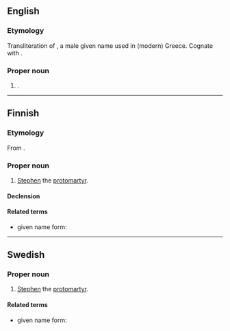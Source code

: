 ==English==

===Etymology===
Transliteration of {{bor|en|el|Στέφανος}}, a male given name used in (modern) Greece. Cognate with {{cog|en|Stephen}}.

===Proper noun===
{{en-proper noun}}

# {{name translit|en|el|Στέφανος|type=male given name}}.

----

==Finnish==

===Etymology===
From {{der|fi|grc|Στέφανος}}.

===Proper noun===
{{fi-noun|proper=true}}

# {{lb|fi|biblical character}} [[Stephen]] the [[protomartyr]].

====Declension====
{{fi-decl-vastaus|n=sg|Stefano|a}}

====Related terms====
* given name form: {{l|fi|Tapani}}

----

==Swedish==

===Proper noun===
{{head|sv|proper noun}}

# {{lb|sv|biblical character}} [[Stephen]] the [[protomartyr]].

====Related terms====
* given name form: {{l|sv|Stefan}}